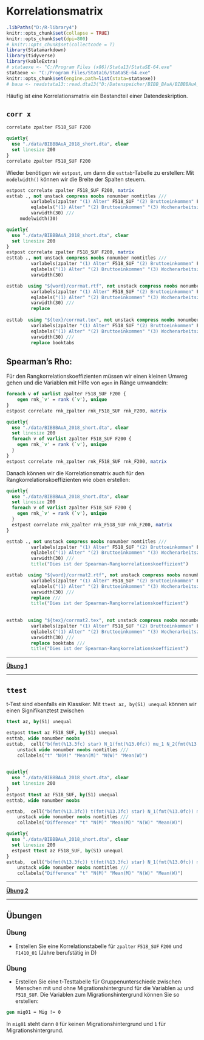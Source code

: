 # Korrelationsmatrix  {#cormat} 

```r
.libPaths("D:/R-library4")
knitr::opts_chunk$set(collapse = TRUE)
knitr::opts_chunk$set(dpi=800)
# knitr::opts_chunk$set(collectcode = T)
library(Statamarkdown)
library(tidyverse)
library(kableExtra)
# stataexe <- "C:/Program Files (x86)/Stata13/StataSE-64.exe"
stataexe <- "C:/Program Files/Stata16/StataSE-64.exe"
knitr::opts_chunk$set(engine.path=list(stata=stataexe))
# baua <- readstata13::read.dta13("D:/Datenspeicher/BIBB_BAuA/BIBBBAuA_2018_suf1.0.dta",convert.factors = F)
```


Häufig ist eine Korrelationsmatrix ein Bestandteil einer Datendeskription.

## `corr x`

```stata
correlate zpalter F518_SUF F200
```

```stata
quietly{
  use "./data/BIBBBAuA_2018_short.dta", clear
  set linesize 200
}
correlate zpalter F518_SUF F200
```

Wieder benötigen wir `estpost`, um dann die `esttab`-Tabelle zu erstellen:
Mit `modelwidth()` können wir die Breite der Spalten steuern.
```stata
estpost correlate zpalter F518_SUF F200, matrix
esttab ., not unstack compress noobs nonumber nomtitles ///
		 varlabels(zpalter "(1) Alter" F518_SUF "(2) Bruttoeinkommen" F200 "(3) Wochenarbeitszeit") ///
		 eqlabels("(1) Alter" "(2) Bruttoeinkommen" "(3) Wochenarbeitszeit") ///
		 varwidth(30) ///
     modelwidth(30)
```


```stata
quietly{
  use "./data/BIBBBAuA_2018_short.dta", clear
  set linesize 200
}
estpost correlate zpalter F518_SUF F200, matrix
esttab ., not unstack compress noobs nonumber nomtitles ///
		 varlabels(zpalter "(1) Alter" F518_SUF "(2) Bruttoeinkommen" F200 "(3) Wochenarbeitszeit") ///
		 eqlabels("(1) Alter" "(2) Bruttoeinkommen" "(3) Wochenarbeitszeit") ///
		 varwidth(30)
```


```stata
esttab  using "${word}/corrmat.rtf", not unstack compress noobs nonumber nomtitles ///
		 varlabels(zpalter "(1) Alter" F518_SUF "(2) Bruttoeinkommen" F200 "(3) Wochenarbeitszeit") ///
		 eqlabels("(1) Alter" "(2) Bruttoeinkommen" "(3) Wochenarbeitszeit") ///
		 varwidth(30) ///
		 replace
		 
esttab  using "${tex}/corrmat.tex", not unstack compress noobs nonumber nomtitles ///
		 varlabels(zpalter "(1) Alter" F518_SUF "(2) Bruttoeinkommen" F200 "(3) Wochenarbeitszeit") ///
		 eqlabels("(1) Alter" "(2) Bruttoeinkommen" "(3) Wochenarbeitszeit") ///
		 varwidth(30) ///
		 replace booktabs
```


## Spearman's Rho:

Für den Rangkorrelationskoeffizienten müssen wir einen kleinen Umweg gehen und die Variablen mit Hilfe von `egen` in Ränge umwandeln:

```stata
foreach v of varlist zpalter F518_SUF F200 {
	egen rnk_`v' = rank (`v'), unique
}
estpost correlate rnk_zpalter rnk_F518_SUF rnk_F200, matrix
```


```stata
quietly{
  use "./data/BIBBBAuA_2018_short.dta", clear
  set linesize 200
  foreach v of varlist zpalter F518_SUF F200 {
  	egen rnk_`v' = rank (`v'), unique
  }
}
estpost correlate rnk_zpalter rnk_F518_SUF rnk_F200, matrix

```

Danach können wir die Korrelationsmatrix auch für den Rangkorrelationskoeffizienten wie oben erstellen:

```stata
quietly{
  use "./data/BIBBBAuA_2018_short.dta", clear
  set linesize 200
  foreach v of varlist zpalter F518_SUF F200 {
  	egen rnk_`v' = rank (`v'), unique
  }
  estpost correlate rnk_zpalter rnk_F518_SUF rnk_F200, matrix
}

esttab ., not unstack compress noobs nonumber nomtitles ///
		 varlabels(zpalter "(1) Alter" F518_SUF "(2) Bruttoeinkommen" F200 "(3) Wochenarbeitszeit") ///
		 eqlabels("(1) Alter" "(2) Bruttoeinkommen" "(3) Wochenarbeitszeit") ///
		 varwidth(30) ///
		 title("Dies ist der Spearman-Rangkorrelationskoeffizient")
```


```stata
esttab  using "${word}/corrmat2.rtf", not unstack compress noobs nonumber nomtitles ///
		 varlabels(zpalter "(1) Alter" F518_SUF "(2) Bruttoeinkommen" F200 "(3) Wochenarbeitszeit") ///
		 eqlabels("(1) Alter" "(2) Bruttoeinkommen" "(3) Wochenarbeitszeit") ///
		 varwidth(30) ///
		 replace ///
		 title("Dies ist der Spearman-Rangkorrelationskoeffizient")
		 
		 
esttab  using "${tex}/corrmat2.tex", not unstack compress noobs nonumber nomtitles ///
		 varlabels(zpalter "(1) Alter" F518_SUF "(2) Bruttoeinkommen" F200 "(3) Wochenarbeitszeit") ///
		 eqlabels("(1) Alter" "(2) Bruttoeinkommen" "(3) Wochenarbeitszeit") ///
		 varwidth(30) ///
		 replace booktabs ///
		 title("Dies ist der Spearman-Rangkorrelationskoeffizient")
```




***

**[Übung 1](#corr1)**

***

## `ttest` {#ttest}


t-Test sind ebenfalls ein Klassiker.
Mit `ttest az, by(S1) unequal` können wir einen Signifikanztest zwischen 

```stata
ttest az, by(S1) unequal

estpost ttest az F518_SUF, by(S1) unequal
esttab, wide nonumber noobs
esttab,  cell("b(fmt(%13.3fc) star) N_1(fmt(%13.0fc)) mu_1 N_2(fmt(%13.0fc)) mu_2") /// 
	unstack wide nonumber noobs nomtitles ///
	collabels("t" "N(M)" "Mean(M)" "N(W)" "Mean(W)")		 
		 
```
```stata
quietly{
  use "./data/BIBBBAuA_2018_short.dta", clear
  set linesize 200
}
estpost ttest az F518_SUF, by(S1) unequal
esttab, wide nonumber noobs
```


```stata
esttab,  cell("b(fmt(%13.3fc)) t(fmt(%13.3fc) star) N_1(fmt(%13.0fc)) mu_1 N_2(fmt(%13.0fc)) mu_2") /// 
	unstack wide nonumber noobs nomtitles ///
	collabels("Difference" "t" "N(M)" "Mean(M)" "N(W)" "Mean(W)")		 		 
```

```stata
quietly{
  use "./data/BIBBBAuA_2018_short.dta", clear
  set linesize 200
  estpost ttest az F518_SUF, by(S1) unequal
}
esttab,  cell("b(fmt(%13.3fc)) t(fmt(%13.3fc) star) N_1(fmt(%13.0fc)) mu_1 N_2(fmt(%13.0fc)) mu_2") /// 
	unstack wide nonumber noobs nomtitles ///
	collabels("Difference" "t" "N(M)" "Mean(M)" "N(W)" "Mean(W)")		 		 
```


***

**[Übung 2](#ttest1)**

***

## Übungen

### Übung {#corr1}

+ Erstellen Sie eine Korrelationstabelle für  `zpalter` `F518_SUF` `F200` und `F1410_01` (Jahre berufstätig in D)

### Übung {#ttest1}

+ Erstellen Sie eine t-Testtabelle für Gruppenunterschiede zwischen Menschen mit und ohne Migrationshintergrund für die Variablen `az` und `F518_SUF`. Die Variablen zum Migrationshintergrund können Sie so erstellen: 

```stata
gen mig01 = Mig != 0
```
In `mig01` steht dann `0` für keinen Migrationshintergrund und `1` für Migrationshintergrund.

